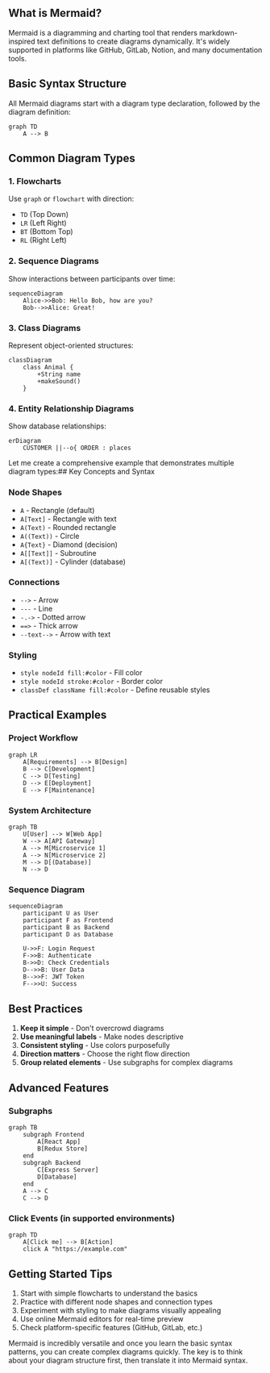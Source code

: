 ## What is Mermaid?

Mermaid is a diagramming and charting tool that renders markdown-inspired text definitions to create diagrams dynamically. It's widely supported in platforms like GitHub, GitLab, Notion, and many documentation tools.

## Basic Syntax Structure

All Mermaid diagrams start with a diagram type declaration, followed by the diagram definition:

```
graph TD
    A --> B
```

## Common Diagram Types

### 1. Flowcharts

Use `graph` or `flowchart` with direction:

- `TD` (Top Down)
- `LR` (Left Right)
- `BT` (Bottom Top)
- `RL` (Right Left)

### 2. Sequence Diagrams

Show interactions between participants over time:

```
sequenceDiagram
    Alice->>Bob: Hello Bob, how are you?
    Bob-->>Alice: Great!
```

### 3. Class Diagrams

Represent object-oriented structures:

```
classDiagram
    class Animal {
        +String name
        +makeSound()
    }
```

### 4. Entity Relationship Diagrams

Show database relationships:

```
erDiagram
    CUSTOMER ||--o{ ORDER : places
```

Let me create a comprehensive example that demonstrates multiple diagram types:## Key Concepts and Syntax

### Node Shapes

- `A` - Rectangle (default)
- `A[Text]` - Rectangle with text
- `A(Text)` - Rounded rectangle
- `A((Text))` - Circle
- `A{Text}` - Diamond (decision)
- `A[[Text]]` - Subroutine
- `A[(Text)]` - Cylinder (database)

### Connections

- `-->` - Arrow
- `---` - Line
- `-.->` - Dotted arrow
- `==>` - Thick arrow
- `--text-->` - Arrow with text

### Styling

- `style nodeId fill:#color` - Fill color
- `style nodeId stroke:#color` - Border color
- `classDef className fill:#color` - Define reusable styles

## Practical Examples

### Project Workflow

```mermaid
graph LR
    A[Requirements] --> B[Design]
    B --> C[Development]
    C --> D[Testing]
    D --> E[Deployment]
    E --> F[Maintenance]
```

### System Architecture

```mermaid
graph TB
    U[User] --> W[Web App]
    W --> A[API Gateway]
    A --> M[Microservice 1]
    A --> N[Microservice 2]
    M --> D[(Database)]
    N --> D
```

### Sequence Diagram

```mermaid
sequenceDiagram
    participant U as User
    participant F as Frontend
    participant B as Backend
    participant D as Database

    U->>F: Login Request
    F->>B: Authenticate
    B->>D: Check Credentials
    D-->>B: User Data
    B-->>F: JWT Token
    F-->>U: Success
```

## Best Practices

1. **Keep it simple** - Don't overcrowd diagrams
2. **Use meaningful labels** - Make nodes descriptive
3. **Consistent styling** - Use colors purposefully
4. **Direction matters** - Choose the right flow direction
5. **Group related elements** - Use subgraphs for complex diagrams

## Advanced Features

### Subgraphs

```mermaid
graph TB
    subgraph Frontend
        A[React App]
        B[Redux Store]
    end
    subgraph Backend
        C[Express Server]
        D[Database]
    end
    A --> C
    C --> D
```

### Click Events (in supported environments)

```mermaid
graph TD
    A[Click me] --> B[Action]
    click A "https://example.com"
```

## Getting Started Tips

1. Start with simple flowcharts to understand the basics
2. Practice with different node shapes and connection types
3. Experiment with styling to make diagrams visually appealing
4. Use online Mermaid editors for real-time preview
5. Check platform-specific features (GitHub, GitLab, etc.)

Mermaid is incredibly versatile and once you learn the basic syntax patterns, you can create complex diagrams quickly. The key is to think about your diagram structure first, then translate it into Mermaid syntax.

